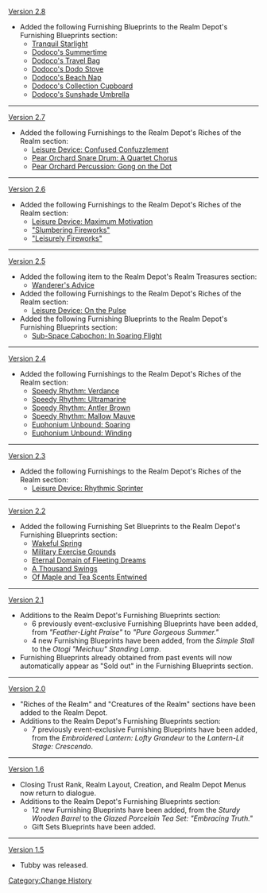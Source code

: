 [[Version 2.8]]
* Added the following Furnishing Blueprints to the Realm Depot's Furnishing Blueprints section:
** [[Tranquil Starlight]]
** [[Dodoco's Summertime]]
** [[Dodoco's Travel Bag]]
** [[Dodoco's Dodo Stove]]
** [[Dodoco's Beach Nap]]
** [[Dodoco's Collection Cupboard]]
** [[Dodoco's Sunshade Umbrella]]
----
[[Version 2.7]]
* Added the following Furnishings to the Realm Depot's Riches of the Realm section:
** [[Leisure Device: Confused Confuzzlement]]
** [[Pear Orchard Snare Drum: A Quartet Chorus]]
** [[Pear Orchard Percussion: Gong on the Dot]]
----
[[Version 2.6]]
* Added the following Furnishings to the Realm Depot's Riches of the Realm section:
** [[Leisure Device: Maximum Motivation]]
** [["Slumbering Fireworks"]]
** [["Leisurely Fireworks"]]
----
[[Version 2.5]]
* Added the following item to the Realm Depot's Realm Treasures section:
** [[Wanderer's Advice]]
* Added the following Furnishings to the Realm Depot's Riches of the Realm section:
** [[Leisure Device: On the Pulse]]
* Added the following Furnishing Blueprints to the Realm Depot's Furnishing Blueprints section:
** [[Sub-Space Cabochon: In Soaring Flight]]
----
[[Version 2.4]]
* Added the following Furnishings to the Realm Depot's Riches of the Realm section:
** [[Speedy Rhythm: Verdance]]
** [[Speedy Rhythm: Ultramarine]]
** [[Speedy Rhythm: Antler Brown]]
** [[Speedy Rhythm: Mallow Mauve]]
** [[Euphonium Unbound: Soaring]]
** [[Euphonium Unbound: Winding]]
----
[[Version 2.3]]
* Added the following Furnishings to the Realm Depot's Riches of the Realm section:
** [[Leisure Device: Rhythmic Sprinter]]
----
[[Version 2.2]]
* Added the following Furnishing Set Blueprints to the Realm Depot's Furnishing Blueprints section:
** [[Wakeful Spring]]
** [[Military Exercise Grounds]]
** [[Eternal Domain of Fleeting Dreams]]
** [[A Thousand Swings]]
** [[Of Maple and Tea Scents Entwined]]
----
[[Version 2.1]]
* Additions to the Realm Depot's Furnishing Blueprints section:
** 6 previously event-exclusive Furnishing Blueprints have been added, from ''"Feather-Light Praise"'' to ''"Pure Gorgeous Summer."''
** 4 new Furnishing Blueprints have been added, from the ''Simple Stall'' to the ''Otogi "Meichuu" Standing Lamp''.
* Furnishing Blueprints already obtained from past events will now automatically appear as "Sold out" in the Furnishing Blueprints section.
----
[[Version 2.0]]
* "Riches of the Realm" and "Creatures of the Realm" sections have been added to the Realm Depot.
* Additions to the Realm Depot's Furnishing Blueprints section:
** 7 previously event-exclusive Furnishing Blueprints have been added, from the ''Embroidered Lantern: Lofty Grandeur'' to the ''Lantern-Lit Stage: Crescendo''.
----
[[Version 1.6]]
* Closing Trust Rank, Realm Layout, Creation, and Realm Depot Menus now return to dialogue.
* Additions to the Realm Depot's Furnishing Blueprints section:
** 12 new Furnishing Blueprints have been added, from the ''Sturdy Wooden Barrel'' to the ''Glazed Porcelain Tea Set: "Embracing Truth."''
** Gift Sets Blueprints have been added.
----
[[Version 1.5]]
*Tubby was released.
<noinclude>[[Category:Change History]]</noinclude>